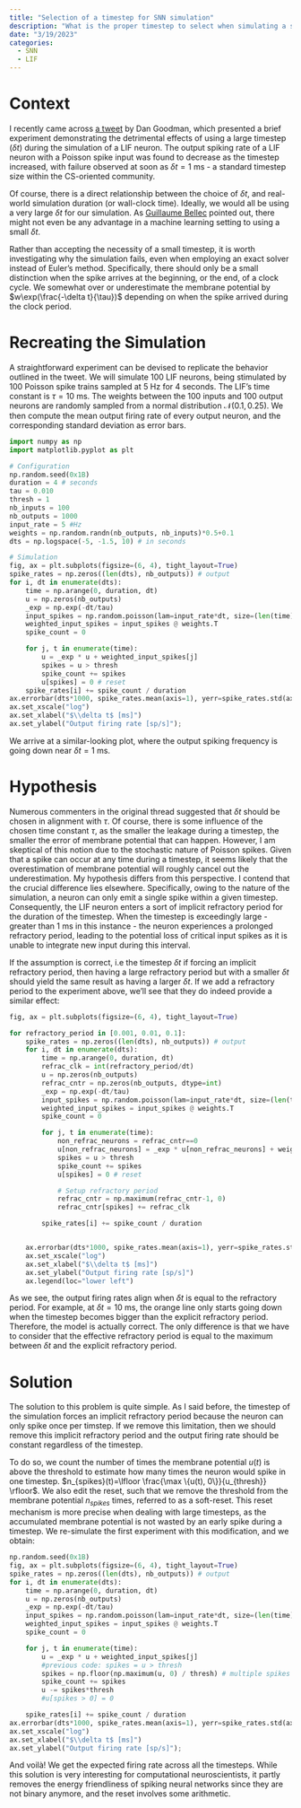 ```yaml
---
title: "Selection of a timestep for SNN simulation"
description: "What is the proper timestep to select when simulating a spiking neural network ? The answer is, of course, it depends. Although, I think the usual assumption is incorrect when using leaky-integrate-and-fire neurons. Here's why !"
date: "3/19/2023"
categories:
  - SNN
  - LIF
---
```


# Context

I recently came across [a tweet](https://twitter.com/neuralreckoning/status/1580161403415330816) by Dan Goodman, which presented a brief experiment demonstrating the detrimental effects of using a large timestep ($\delta t$) during the simulation of a LIF neuron. The output spiking rate of a LIF neuron with a Poisson spike input was found to decrease as the timestep increased, with failure observed at soon as $\delta t=1$ ms - a standard timestep size within the CS-oriented community. 

Of course, there is a direct relationship between the choice of $\delta t$, and real-world simulation duration (or wall-clock time). Ideally, we would all be using a very large $\delta t$ for our simulation. As [Guillaume Bellec](https://twitter.com/BellecGuill/status/1580440789217595394) pointed out, there might not even be any advantage in a machine learning setting to using a small $\delta t$.

Rather than accepting the necessity of a small timestep, it is worth investigating why the simulation fails, even when employing an exact solver instead of Euler's method. Specifically, there should only be a small distinction when the spike arrives at the beginning, or the end, of a clock cycle. We somewhat over or underestimate the membrane potential by $w\exp(\frac{-\delta t}{\tau})$ depending on when the spike arrived during the clock period.

# Recreating the Simulation

A straightforward experiment can be devised to replicate the behavior outlined in the tweet. We will simulate 100 LIF neurons, being stimulated by 100 Poisson spike trains sampled at 5 Hz for 4 seconds. The LIF's time constant is $\tau=10$ ms. The weights between the 100 inputs and 100 output neurons are randomly sampled from a normal distribution $\mathcal{N}(0.1, 0.25)$. We then compute the mean output firing rate of every output neuron, and the corresponding standard deviation as error bars.

```python
import numpy as np
import matplotlib.pyplot as plt

# Configuration
np.random.seed(0x1B)
duration = 4 # seconds
tau = 0.010
thresh = 1
nb_inputs = 100
nb_outputs = 1000
input_rate = 5 #Hz
weights = np.random.randn(nb_outputs, nb_inputs)*0.5+0.1
dts = np.logspace(-5, -1.5, 10) # in seconds

# Simulation
fig, ax = plt.subplots(figsize=(6, 4), tight_layout=True)
spike_rates = np.zeros((len(dts), nb_outputs)) # output
for i, dt in enumerate(dts):
    time = np.arange(0, duration, dt)
    u = np.zeros(nb_outputs)
    _exp = np.exp(-dt/tau)
    input_spikes = np.random.poisson(lam=input_rate*dt, size=(len(time), nb_inputs))
    weighted_input_spikes = input_spikes @ weights.T
    spike_count = 0

    for j, t in enumerate(time):
        u = _exp * u + weighted_input_spikes[j]
        spikes = u > thresh
        spike_count += spikes
        u[spikes] = 0 # reset
    spike_rates[i] += spike_count / duration
ax.errorbar(dts*1000, spike_rates.mean(axis=1), yerr=spike_rates.std(axis=1), capsize=5,)
ax.set_xscale("log")
ax.set_xlabel("$\\delta t$ [ms]")
ax.set_ylabel("Output firing rate [sp/s]");
```


We arrive at a similar-looking plot, where the output spiking frequency is going down near $\delta t=1$ ms.

# Hypothesis

Numerous commenters in the original thread suggested that $\delta t$ should be chosen in alignment with $\tau$. Of course, there is some influence of the chosen time constant $\tau$, as the smaller the leakage during a timestep, the smaller the error of membrane potential that can happen. However, I am skeptical of this notion due to the stochastic nature of Poisson spikes. Given that a spike can occur at any time during a timestep, it seems likely that the overestimation of membrane potential will roughly cancel out the underestimation. My hypothesis differs from this perspective. I contend that the crucial difference lies elsewhere. Specifically, owing to the nature of the simulation, a neuron can only emit a single spike within a given timestep. Consequently, the LIF neuron enters a sort of implicit refractory period for the duration of the timestep. When the timestep is exceedingly large - greater than 1 ms in this instance - the neuron experiences a prolonged refractory period, leading to the potential loss of critical input spikes as it is unable to integrate new input during this interval.

If the assumption is correct, i.e the timestep $\delta t$ if forcing an implicit refractory period, then having a large refractory period but with a smaller $\delta t$ should yield the same result as having a larger $\delta t$. If we add a refractory period to the experiment above, we'll see that they do indeed provide a similar effect:
```python
fig, ax = plt.subplots(figsize=(6, 4), tight_layout=True)

for refractory_period in [0.001, 0.01, 0.1]:
    spike_rates = np.zeros((len(dts), nb_outputs)) # output
    for i, dt in enumerate(dts):
        time = np.arange(0, duration, dt)
        refrac_clk = int(refractory_period/dt)
        u = np.zeros(nb_outputs)
        refrac_cntr = np.zeros(nb_outputs, dtype=int)
        _exp = np.exp(-dt/tau)
        input_spikes = np.random.poisson(lam=input_rate*dt, size=(len(time), nb_inputs))
        weighted_input_spikes = input_spikes @ weights.T
        spike_count = 0

        for j, t in enumerate(time):
            non_refrac_neurons = refrac_cntr==0
            u[non_refrac_neurons] = _exp * u[non_refrac_neurons] + weighted_input_spikes[j, non_refrac_neurons]
            spikes = u > thresh
            spike_count += spikes
            u[spikes] = 0 # reset

            # Setup refractory period
            refrac_cntr = np.maximum(refrac_cntr-1, 0)
            refrac_cntr[spikes] += refrac_clk

        spike_rates[i] += spike_count / duration


    ax.errorbar(dts*1000, spike_rates.mean(axis=1), yerr=spike_rates.std(axis=1), capsize=5, label=f"Refrac.: {1000*refractory_period:0.1f}ms")
    ax.set_xscale("log")
    ax.set_xlabel("$\\delta t$ [ms]")
    ax.set_ylabel("Output firing rate [sp/s]")
    ax.legend(loc="lower left")
```

As we see, the output firing rates align when $\delta t$ is equal to the refractory period. For example, at $\delta t=10$ ms, the orange line only starts going down when the timestep becomes bigger than the explicit refractory period. Therefore, the model is actually correct. The only difference is that we have to consider that the effective refractory period is equal to the maximum between $\delta t$ and the explicit refractory period. 

# Solution

The solution to this problem is quite simple. As I said before, the timestep of the simulation forces an implicit refractory period because the neuron can only spike once per timstep. If we remove this limitation, then we should remove this implicit refractory period and the output firing rate should be constant regardless of the timestep.

To do so, we count the number of times the membrane potential $u(t)$ is above the threshold to estimate how many times the neuron would spike in one timestep. $n_{spikes}(t)=\lfloor \frac{\max \{u(t), 0\}}{u_{thresh}} \rfloor$. We also edit the reset, such that we remove the threshold from the membrane potential $n_{spikes}$ times, referred to as a soft-reset. This reset mechanism is more precise when dealing with large timesteps, as the accumulated membrane potential is not wasted by an early spike during a timestep. We re-simulate the first experiment with this modification, and we obtain:


```python
np.random.seed(0x1B)
fig, ax = plt.subplots(figsize=(6, 4), tight_layout=True)
spike_rates = np.zeros((len(dts), nb_outputs)) # output
for i, dt in enumerate(dts):
    time = np.arange(0, duration, dt)
    u = np.zeros(nb_outputs)
    _exp = np.exp(-dt/tau)
    input_spikes = np.random.poisson(lam=input_rate*dt, size=(len(time), nb_inputs))
    weighted_input_spikes = input_spikes @ weights.T
    spike_count = 0

    for j, t in enumerate(time):
        u = _exp * u + weighted_input_spikes[j]
        #previous code: spikes = u > thresh
        spikes = np.floor(np.maximum(u, 0) / thresh) # multiple spikes
        spike_count += spikes
        u -= spikes*thresh
        #u[spikes > 0] = 0 

    spike_rates[i] += spike_count / duration
ax.errorbar(dts*1000, spike_rates.mean(axis=1), yerr=spike_rates.std(axis=1), capsize=5,)
ax.set_xscale("log")
ax.set_xlabel("$\\delta t$ [ms]")
ax.set_ylabel("Output firing rate [sp/s]");
```


And voilà! We get the expected firing rate across all the timesteps. While this solution is very interesting for computational neuroscientists, it partly removes the energy friendliness of spiking neural networks since they are not binary anymore, and the reset involves some arithmetic.